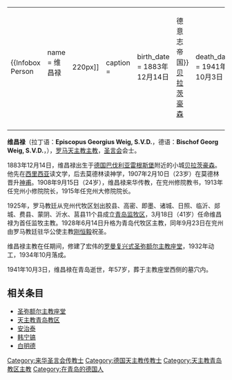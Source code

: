 {|align="right" 
|{{Infobox Person
| name   = 维昌禄<br />{{lang|la|Episcopus Georgius Weig, S.V.D.}}<br />{{lang|de|Bischof Georg Weig, S.V.D.}}
| image     = [[File:Bundesarchiv_Bild_137-032800,_Bischof_Georg_Weig.jpg|220px]]
| caption  = 
| birth_date  = 1883年12月14日
| birth_place = {{flag|德意志帝国}}[[贝拉茨豪森|贝拉茨豪森]]
| death_date  = 1941年10月3日
| death_place = {{ROC}}[[青岛|青岛]]
| occupation  = 罗马天主教主教
| spouse         = 无
| parents        = 
}}
|-
|}

'''维昌禄'''（拉丁语：'''Episcopus Georgius Weig, S.V.D.'''，德语：'''Bischof Georg Weig, S.V.D.'''，{{bd|1883年|12月14日|1941年|10月3日|catIdx=Weig, Giorgio}}），[[罗马天主教|罗马天主教]][[主教|主教]]，[[圣言会|圣言会]]会士。

1883年12月14日，维昌禄出生于[[德国|德国]][[巴伐利亚王国|巴伐利亚]][[雷根斯堡|雷根斯堡]]附近的小城[[贝拉茨豪森|贝拉茨豪森]]。他先在[[西里西亚|西里西亚]]读文学，后去莫德林读神学，1907年2月10日（23岁）在莫德林晋升[[神甫|神甫]]。1908年9月15日（24岁），维昌禄来华传教，在兖州修院教书，1913年任兖州小修院院长，1915年任兖州大修院院长。

1925年，罗马教廷从兖州代牧区划出胶县、高密、即墨、诸城、日照、临沂、郯城、费县、蒙阴、沂水、莒县11个县成立[[天主教青岛教区|青岛监牧区]]，3月18日（41岁）任命维昌禄为首任监牧主教。1928年6月14日升格为青岛代牧区主教，同年9月23日在兖州由罗马教廷驻华公使主教[[刚恒毅|刚恒毅]]祝圣。

维昌禄主教在任期间，修建了宏伟的[[罗曼复兴式建筑|罗曼复兴式]][[圣弥爱尔大教堂|圣弥额尔主教座堂]]，1932年动工，1934年10月落成。

1941年10月3日，维昌禄在青岛逝世，年57岁，葬于主教座堂西侧的墓穴内。 
{{Gallery
|width=210
|height=140
|File:青岛圣弥额尔主教座堂.jpg|<small>圣弥额尔主教座堂</small>
|File:Bishop Georg Weig Tomb.JPG|<small>维昌禄之墓</small>
|File:Beratzhausen Opf 20.JPG|<small>维昌禄在家乡[[贝拉茨豪森|贝拉茨豪森]]的故居纪念碑</small>
}}

==相关条目==
*[[圣弥爱尔大教堂|圣弥额尔主教座堂]]
*[[天主教青岛教区|天主教青岛教区]]
*[[安治泰|安治泰]]
*[[韩宁镐|韩宁镐]]
*[[白明德|白明德]]

{{DEFAULTSORT:Weig, Georg}}

[[Category:来华圣言会传教士|Category:来华圣言会传教士]]
[[Category:德国天主教传教士|Category:德国天主教传教士]]
[[Category:天主教青岛教区主教|Category:天主教青岛教区主教]]
[[Category:在青岛的德国人|Category:在青岛的德国人]]